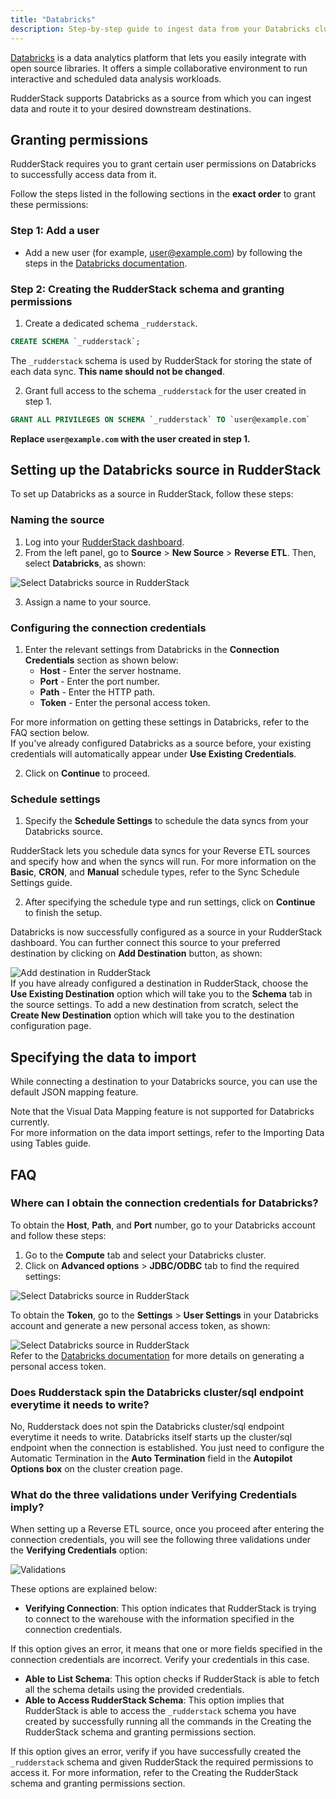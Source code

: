 ```yaml
---
title: "Databricks"
description: Step-by-step guide to ingest data from your Databricks cluster into RudderStack.
---
```


[Databricks](https://databricks.com/) is a data analytics platform that lets you easily integrate with open source libraries. It offers a simple collaborative environment to run interactive and scheduled data analysis workloads.

RudderStack supports Databricks as a source from which you can ingest data and route it to your desired downstream destinations.

## Granting permissions

RudderStack requires you to grant certain user permissions on Databricks to successfully access data from it.

Follow the steps listed in the following sections in the  **exact order** to grant these permissions:

### Step 1: Add a user

- Add a new user (for example, user@example.com) by following the steps in the [Databricks documentation](https://docs.databricks.com/administration-guide/users-groups/users.html#add-a-user).

### Step 2: Creating the RudderStack schema and granting permissions

1. Create a dedicated schema `_rudderstack`.

```sql
CREATE SCHEMA `_rudderstack`;
```

<div class="warningBlock">
The <code class="inline-code">_rudderstack</code> schema is used by RudderStack for storing the state of each data sync. <strong>This name should not be changed</strong>.
</div>

2. Grant full access to the schema `_rudderstack` for the user created in step 1.

```sql
GRANT ALL PRIVILEGES ON SCHEMA `_rudderstack` TO `user@example.com`
```
**Replace `user@example.com` with the user created in step 1.**

## Setting up the Databricks source in RudderStack

To set up Databricks as a source in RudderStack, follow these steps:

### Naming the source

1. Log into your [RudderStack dashboard](https://app.rudderstack.com).
2. From the left panel, go to **Source** > **New Source** > **Reverse ETL**. Then, select **Databricks**, as shown:

<img src="../../assets/warehouse-actions-sources/select-source-databricks.png" alt="Select Databricks source in RudderStack" />

3. Assign a name to your source.

### Configuring the connection credentials

1. Enter the relevant settings from Databricks in the **Connection Credentials** section as shown below:
   - **Host** - Enter the server hostname.
   - **Port** - Enter the port number.
   - **Path** - Enter the HTTP path.
   - **Token** - Enter the personal access token.

<div class="infoBlock">
For more information on getting these settings in Databricks, refer to the <Link to="#faq">FAQ</Link> section below.
</div>

<div class="successBlock">
If you've already configured Databricks as a source before, your existing credentials will automatically appear under <strong>Use Existing Credentials</strong>.
</div>

2. Click on **Continue** to proceed.

### Schedule settings

1. Specify the **Schedule Settings** to schedule the data syncs from your Databricks source.

<div class="infoBlock">
RudderStack lets you schedule data syncs for your Reverse ETL sources and specify how and when the syncs will run. For more information on the <strong>Basic</strong>, <strong>CRON</strong>, and <strong>Manual</strong> schedule types, refer to the <Link to="/sources/reverse-etl/common-settings/sync-schedule-settings/">Sync Schedule Settings</Link> guide.
</div>

2. After specifying the schedule type and run settings, click on **Continue** to finish the setup.

Databricks is now successfully configured as a source in your RudderStack dashboard. You can further connect this source to your preferred destination by clicking on **Add Destination** button, as shown:

<img src="../../assets/warehouse-actions-sources/destination.png" alt="Add destination in RudderStack" />

<div class="infoBlock">
If you have already configured a destination in RudderStack, choose the <strong>Use Existing Destination</strong> option which will take you to the <strong>Schema</strong> tab in the source settings. To add a new destination from scratch, select the <strong>Create New Destination</strong> option which will take you to the destination configuration page.
</div>

## Specifying the data to import

While connecting a destination to your Databricks source, you can use the default JSON mapping feature.

<div class="infoBlock">
Note that the <Link to="/sources/reverse-etl/features/visual-data-mapper/">Visual Data Mapping</Link> feature is not supported for Databricks currently.
</div>

<div class="infoBlock">
For more information on the data import settings, refer to the <Link to="/sources/reverse-etl/common-settings/importing-data-using-tables/">Importing Data using Tables</Link> guide.
</div>

## FAQ

### Where can I obtain the connection credentials for Databricks?

To obtain the **Host**, **Path**, and **Port** number, go to your Databricks account and follow these steps:

1. Go to the **Compute** tab and select your Databricks cluster.
2. Click on **Advanced options** > **JDBC/ODBC** tab to find the required settings:

<img src="../../assets/warehouse-actions-sources/connection-settings-databricks.png" alt="Select Databricks source in RudderStack" />

To obtain the **Token**, go to the **Settings** > **User Settings** in your Databricks account and generate a new personal access token, as shown:

<img src="../../assets/warehouse-actions-sources/connection-settings-databricks-2.png" alt="Select Databricks source in RudderStack" />

<div class="infoBlock">
Refer to the <a href="https://docs.databricks.com/dev-tools/api/latest/authentication.html#generate-a-personal-access-token">Databricks documentation</a> for more details on generating a personal access token.
</div>

###  Does Rudderstack spin the Databricks cluster/sql endpoint everytime it needs to write?

No, Rudderstack does not spin the Databricks cluster/sql endpoint everytime it needs to write. Databricks itself starts up the cluster/sql endpoint when the connection is established. You just need to configure the <Link to="https://docs.databricks.com/clusters/clusters-manage.html#automatic-termination-1">Automatic Termination</Link> in the **Auto Termination** field in the **Autopilot Options box** on the cluster creation page.

### What do the three validations under Verifying Credentials imply?

When setting up a Reverse ETL source, once you proceed after entering the connection credentials, you will see the following three validations under the **Verifying Credentials** option:

<img src="../../assets/warehouse-actions-sources/validations.png" alt="Validations" />

These options are explained below:

* **Verifying Connection**: This option indicates that RudderStack is trying to connect to the warehouse with the information specified in the connection credentials. 

<div class="warningBlock">
If this option gives an error, it means that one or more fields specified in the connection credentials are incorrect. Verify your credentials in this case.
</div>

* **Able to List Schema**: This option checks if RudderStack is able to fetch all the schema details using the provided credentials. 
* **Able to Access RudderStack Schema**: This option implies that RudderStack is able to access the `_rudderstack` schema you have created by successfully running all the commands in the <Link to="#step-2-creating-the-rudderstack-schema-and-granting-permissions">Creating the RudderStack schema and granting permissions</Link> section. 

<div class="warningBlock">
If this option gives an error, verify if you have successfully created the <code class="inline-code">_rudderstack</code> schema and given RudderStack the required permissions to access it. For more information, refer to the <Link to="#step-2-creating-the-rudderstack-schema-and-granting-permissions">Creating the RudderStack schema and granting permissions</Link> section.
</div>


